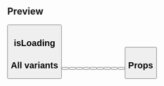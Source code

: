 
<Meta title="Trigger|Button" component={Button} />

## Preview

<Preview>
  <Story name="Button">
    <Button
      withHeight={boolean('With Height', false)}
      fullWidthOnSmall={boolean('Full Width On Small', false)}
      text={text('Text', 'Guardar')}
      onClick={action('onClick')}
      isDisabled={boolean('Is Disabled', false)}
      variant={select(
        'Variant',
        {
          Accent: 'accent',
          NoFill: 'noFill',
          Danger: 'danger',
          Discount: 'discount',
          Default: 'default',
        },
        'accent'
      )}
      isLoading={boolean('Is Loading', false)}
      fontSize={select('Font Size', ['XS', 'S', 'M', 'L', 'XL', 'XXL'], 'M')}
      padding={select('Padding', ['S', 'M', 'L'], 'L')}
      buttonType={select(
        'Button type',
        {
          Button: 'button',
          Submit: 'submit',
        },
        'button'
      )}
    />
  </Story>
</Preview>

## isLoading
<Preview>
  <Story name="isLoading" parameters={{backgrounds: [...backgroundColors, { name: 'gray200', value: '#E6E6E6', default: true }]}}>
    <LoaderButton isNoFill={boolean('Is No Fill', false)} />
  </Story>
</Preview>

## All variants

<Preview>
  <Story name="All variants">
    <Spacing vertical>
      <Spacing>
        <Button text="Accent" onClick={action('onClick')} variant="accent" />
        <Button
          text="Accent"
          onClick={action('onClick')}
          variant="accent"
          isDisabled
        />
      </Spacing>
      <Spacing>
        <Button
          text="Discount"
          onClick={action('onClick')}
          variant="discount"
        />
        <Button
          text="Discount"
          onClick={action('onClick')}
          variant="discount"
          isDisabled
        />
      </Spacing>
      <Spacing>
        <Button text="noFill" onClick={action('onClick')} variant="noFill" />
        <Button
          text="noFill"
          onClick={action('onClick')}
          variant="noFill"
          isDisabled
        />
      </Spacing>
      <Spacing>
        <Button text="Danger" onClick={action('onClick')} variant="danger" />
        <Button
          text="Danger"
          onClick={action('onClick')}
          variant="danger"
          isDisabled
        />
      </Spacing>
      <Spacing>
        <Button text="Default" onClick={action('onClick')} variant="default" />
        <Button
          text="Default"
          onClick={action('onClick')}
          variant="default"
          isDisabled
        />
      </Spacing>
    </Spacing>
  </Story>
</Preview>

## Props

<Props of={Button} />
